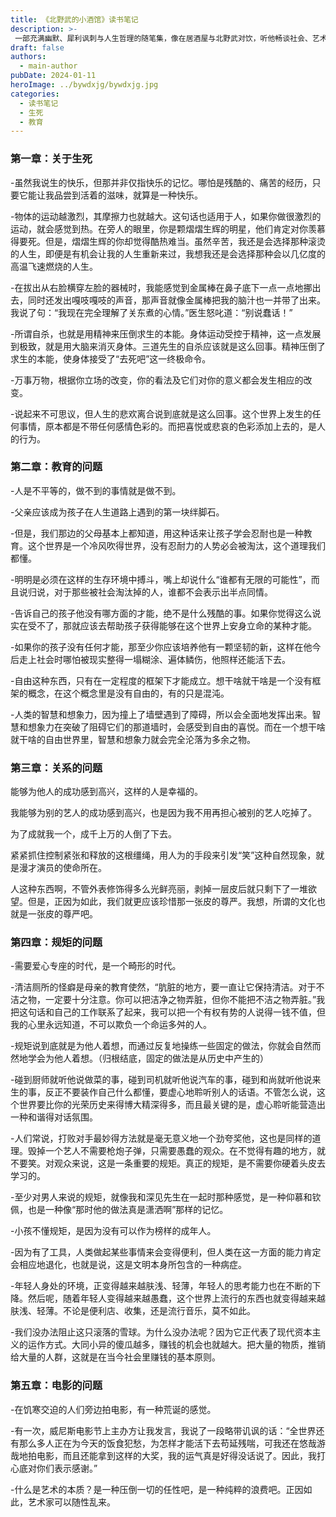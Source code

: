 ```yaml
---
title: 《北野武的小酒馆》读书笔记
description: >-
 一部充满幽默、犀利讽刺与人生哲理的随笔集，像在居酒屋与北野武对饮，听他畅谈社会、艺术与人生的荒诞与真相。
draft: false
authors:
  - main-author
pubDate: 2024-01-11
heroImage: ../bywdxjg/bywdxjg.jpg
categories:
  - 读书笔记
  - 生死
  - 教育
---
```


### 第一章：关于生死

-虽然我说生的快乐，但那并非仅指快乐的记忆。哪怕是残酷的、痛苦的经历，只要它能让我品尝到活着的滋味，就算是一种快乐。

-物体的运动越激烈，其摩擦力也就越大。这句话也适用于人，如果你做很激烈的运动，就会感觉到热。在旁人的眼里，你是颗熠熠生辉的明星，他们肯定对你羡慕得要死。但是，熠熠生辉的你却觉得酷热难当。虽然辛苦，我还是会选择那种滚烫的人生，即便是有机会让我的人生重新来过，我想我还是会选择那种会以几亿度的高温飞速燃烧的人生。

-在拔出从右脸横穿左脸的器械时，我能感觉到金属棒在鼻子底下一点一点地挪出去，同时还发出嘎吱嘎吱的声音，那声音就像金属棒把我的脑汁也一并带了出来。我说了句：“我现在完全理解了关东煮的心情。”医生怒叱道：“别说蠢话！”

-所谓自杀，也就是用精神来压倒求生的本能。身体运动受控于精神，这一点发展到极致，就是用大脑来消灭身体。三道先生的自杀应该就是这么回事。精神压倒了求生的本能，使身体接受了“去死吧”这一终极命令。

-万事万物，根据你立场的改变，你的看法及它们对你的意义都会发生相应的改变。

-说起来不可思议，但人生的悲欢离合说到底就是这么回事。这个世界上发生的任何事情，原本都是不带任何感情色彩的。而把喜悦或悲哀的色彩添加上去的，是人的行为。

### 第二章：教育的问题

-人是不平等的，做不到的事情就是做不到。

-父亲应该成为孩子在人生道路上遇到的第一块绊脚石。

-但是，我们那边的父母基本上都知道，用这种话来让孩子学会忍耐也是一种教育。这个世界是一个冷风吹得世界，没有忍耐力的人势必会被淘汰，这个道理我们都懂。

-明明是必须在这样的生存环境中搏斗，嘴上却说什么“谁都有无限的可能性”，而且说归说，对于那些被社会淘汰掉的人，谁都不会表示出半点同情。

-告诉自己的孩子他没有哪方面的才能，绝不是什么残酷的事。如果你觉得这么说实在受不了，那就应该去帮助孩子获得能够在这个世界上安身立命的某种才能。

-如果你的孩子没有任何才能，那至少你应该培养他有一颗坚韧的新，这样在他今后走上社会时哪怕被现实整得一塌糊涂、遍体鳞伤，他照样还能活下去。

-自由这种东西，只有在一定程度的框架下才能成立。想干啥就干啥是一个没有框架的概念，在这个概念里是没有自由的，有的只是混沌。

-人类的智慧和想象力，因为撞上了墙壁遇到了障碍，所以会全面地发挥出来。智慧和想象力在突破了阻碍它们的那道墙时，会感受到自由的喜悦。而在一个想干啥就干啥的自由世界里，智慧和想象力就会完全沦落为多余之物。

### 第三章：关系的问题

能够为他人的成功感到高兴，这样的人是幸福的。

我能够为别的艺人的成功感到高兴，也是因为我不用再担心被别的艺人吃掉了。

为了成就我一个，成千上万的人倒了下去。

紧紧抓住控制紧张和释放的这根缰绳，用人为的手段来引发“笑”这种自然现象，就是漫才演员的使命所在。

人这种东西啊，不管外表修饰得多么光鲜亮丽，剥掉一层皮后就只剩下了一堆欲望。但是，正因为如此，我们就更应该珍惜那一张皮的尊严。我想，所谓的文化也就是一张皮的尊严吧。

### 第四章：规矩的问题

-需要爱心专座的时代，是一个畸形的时代。

-清洁厕所的怪癖是母亲的教育使然，“肮脏的地方，要一直让它保持清洁。对于不洁之物，一定要十分注意。你可以把洁净之物弄脏，但你不能把不洁之物弄脏。”我把这句话和自己的工作联系了起来，我可以把一个有权有势的人说得一钱不值，但我的心里永远知道，不可以欺负一个命运多舛的人。

-规矩说到底就是为他人着想，而通过反复地操练一些固定的做法，你就会自然而然地学会为他人着想。（归根结底，固定的做法是从历史中产生的）

-碰到厨师就听他说做菜的事，碰到司机就听他说汽车的事，碰到和尚就听他说来生的事，反正不要装作自己什么都懂，要虚心地聆听别人的话语。不管怎么说，这个世界要比你的光荣历史来得博大精深得多，而且最关键的是，虚心聆听能营造出一种和谐得对话氛围。

-人们常说，打败对手最妙得方法就是毫无意义地一个劲夸奖他，这也是同样的道理。毁掉一个艺人不需要枪炮子弹，只需要愚蠢的观众。在不觉得有趣的地方，就不要笑。对观众来说，这是一条重要的规矩。真正的规矩，是不需要你硬着头皮去学习的。

-至少对男人来说的规矩，就像我和深见先生在一起时那种感觉，是一种仰慕和钦佩，也是一种像“那时他的做法真是潇洒啊”那样的记忆。

-小孩不懂规矩，是因为没有可以作为榜样的成年人。

-因为有了工具，人类做起某些事情来会变得便利，但人类在这一方面的能力肯定会相应地退化，也就是说，这是文明本身所包含的一种病症。

-年轻人身处的环境，正变得越来越肤浅、轻薄，年轻人的思考能力也在不断的下降。然后呢，随着年轻人变得越来越愚蠢，这个世界上流行的东西也就变得越来越肤浅、轻薄。不论是便利店、收集，还是流行音乐，莫不如此。

-我们没办法阻止这只滚落的雪球。为什么没办法呢？因为它正代表了现代资本主义的运作方式。大同小异的傻瓜越多，赚钱的机会也就越大。把大量的物质，推销给大量的人群，这就是在当今社会里赚钱的基本原则。

### 第五章：电影的问题

-在饥寒交迫的人们旁边拍电影，有一种荒诞的感觉。

-有一次，威尼斯电影节上主办方让我发言，我说了一段略带讥讽的话：“全世界还有那么多人正在为今天的饭食犯愁，为怎样才能活下去苟延残喘，可我还在悠哉游哉地拍电影，而且还能拿到这样的大奖，我的运气真是好得没话说了。因此，我打心底对你们表示感谢。”

-什么是艺术的本质？是一种压倒一切的任性吧，是一种纯粹的浪费吧。正因如此，艺术家可以随性乱来。
